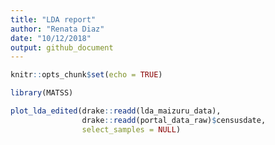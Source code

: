 ```yaml
---
title: "LDA report"
author: "Renata Diaz"
date: "10/12/2018"
output: github_document
---
```


```r
knitr::opts_chunk$set(echo = TRUE)
```

```r
library(MATSS)
```

```r
plot_lda_edited(drake::readd(lda_maizuru_data), 
                drake::readd(portal_data_raw)$censusdate, 
                select_samples = NULL)
```